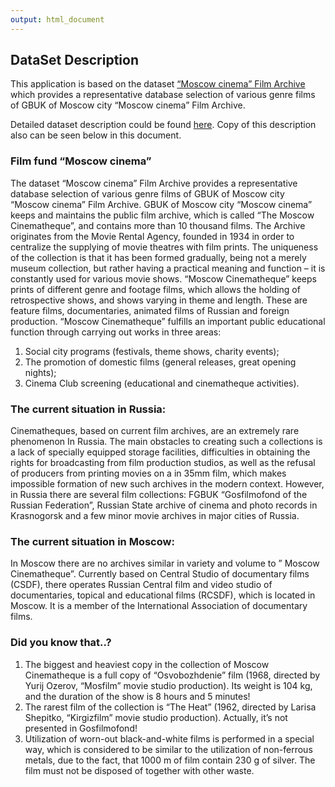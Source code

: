 ```yaml
---
output: html_document
---
```

## DataSet Description

This application is based on the dataset ["Moscow cinema" Film Archive](http://data.mos.ru/opendata/export/2209/json) which provides a representative database selection of various genre films of GBUK of Moscow city "Moscow cinema" Film Archive.

Detailed dataset description could be found [here](http://data.mos.ru/opendata/7719028495-film-fund-moscow-cinema/description?versionNumber=1&releaseNumber=1). Copy of this description also can be seen below in this document.

### Film fund "Moscow cinema"
The dataset "Moscow cinema" Film Archive provides a representative database selection of various genre films of GBUK of Moscow city "Moscow cinema" Film Archive.
GBUK of Moscow city "Moscow cinema" keeps and maintains the public film archive, which is called "The Moscow Cinematheque", and contains more than 10 thousand films. The Archive originates from the Movie Rental Agency, founded in 1934 in order to centralize the supplying of movie theatres with film prints.
The uniqueness of the collection is that it has been formed gradually, being not a merely museum collection, but rather having a practical meaning and function – it is constantly used for various movie shows. "Moscow Cinematheque" keeps prints of different genre and footage films, which allows the holding of retrospective shows, and shows varying in theme and length. These are feature films, documentaries, animated films of Russian and foreign production. "Moscow Cinematheque" fulfills an important public educational function through carrying out works in three areas:
 
1. Social city programs (festivals, theme shows, charity events);
2. The promotion of domestic films (general releases, great opening nights);
3. Cinema Club screening (educational and cinematheque activities).
 
### The current situation in Russia:
Cinematheques, based on current film archives, are an extremely rare phenomenon In Russia. The main obstacles to creating such a collections is a lack of specially equipped storage facilities, difficulties in obtaining the rights for broadcasting from film production studios, as well as the refusal of producers from printing movies on a in 35mm film, which makes impossible formation of new such archives in the modern context.
However, in Russia there are several film collections: FGBUK "Gosfilmofond of the Russian Federation", Russian State archive of cinema and photo records in Krasnogorsk and a few minor movie archives in major cities of Russia.
 
### The current situation in Moscow:
In Moscow there are no archives similar in variety and volume to " Moscow Cinematheque".
Currently based on Central Studio of documentary films (CSDF), there operates Russian Central film and video studio of documentaries, topical and educational films (RCSDF), which is located in Moscow. It is a member of the International Association of documentary films.
 
### Did you know that..?
1. The biggest and heaviest copy in the collection of Moscow Cinematheque is a full copy of "Osvobozhdenie" film (1968, directed by Yurij Ozerov, "Mosfilm" movie studio production). Its weight is 104 kg, and the duration of the show is 8 hours and 5 minutes!
2. The rarest film of the collection is "The Heat" (1962, directed by Larisa Shepitko, "Kirgizfilm" movie studio production). Actually, it's not presented in Gosfilmofond!
3. Utilization of worn-out black-and-white films is performed in a special way, which is considered to be similar to the utilization of non-ferrous metals, due to the fact, that 1000 m of film contain 230 g of silver. The film must not be disposed of together with other waste.
